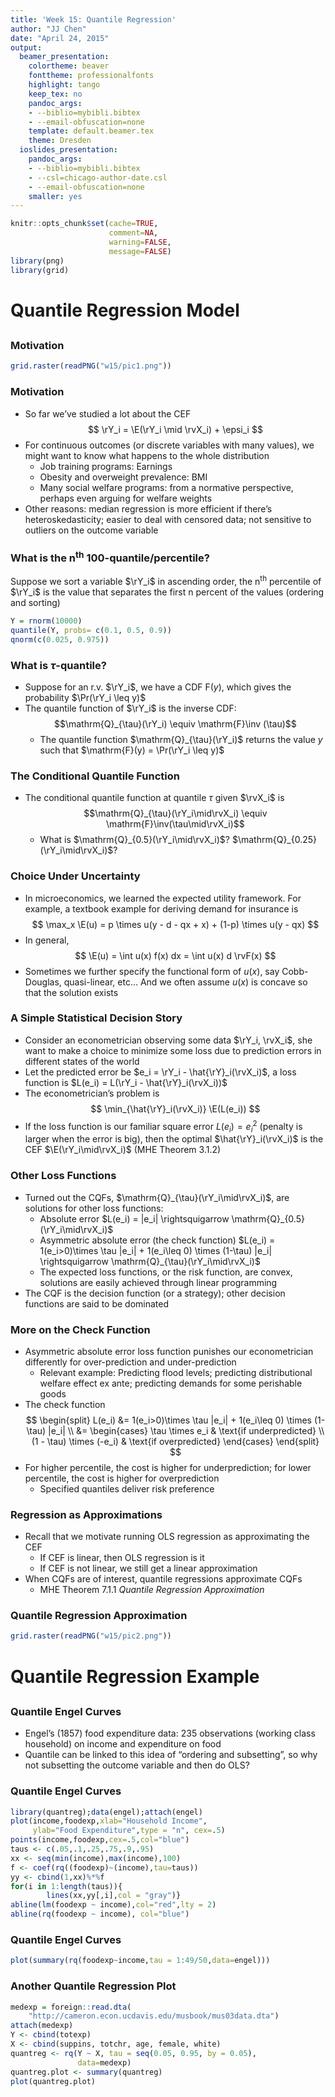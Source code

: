 ```yaml
---
title: 'Week 15: Quantile Regression'
author: "JJ Chen"
date: "April 24, 2015"
output:
  beamer_presentation:
    colortheme: beaver
    fonttheme: professionalfonts
    highlight: tango
    keep_tex: no
    pandoc_args:
    - --biblio=mybibli.bibtex
    - --email-obfuscation=none
    template: default.beamer.tex
    theme: Dresden
  ioslides_presentation:
    pandoc_args:
    - --biblio=mybibli.bibtex
    - --csl=chicago-author-date.csl
    - --email-obfuscation=none
    smaller: yes
---
```


```r
knitr::opts_chunk$set(cache=TRUE, 
                      comment=NA,
                      warning=FALSE,
                      message=FALSE)
library(png)
library(grid)
```

# Quantile Regression Model
## 
### Motivation
```r
grid.raster(readPNG("w15/pic1.png"))
```

### Motivation
- So far we've studied a lot about the CEF
$$
\rY_i = \E(\rY_i \mid \rvX_i) + \epsi_i
$$
- For continuous outcomes (or discrete variables with many values), we might want to know what happens to the whole distribution
    - Job training programs: Earnings
    - Obesity and overweight prevalence: BMI 
    - Many social welfare programs: from a normative perspective, perhaps even arguing for welfare weights
- Other reasons: median regression is more efficient if there's heteroskedasticity; easier to deal with censored data; not sensitive to outliers on the outcome variable

### What is the n^th^ 100-quantile/percentile?
Suppose we sort a variable $\rY_i$ in ascending order, the n^th^ percentile of $\rY_i$ is the value that separates the first n percent of the values (ordering and sorting)
```r
Y = rnorm(10000)
quantile(Y, probs= c(0.1, 0.5, 0.9))
qnorm(c(0.025, 0.975))
```

### What is $\tau$-quantile?
- Suppose for an r.v. $\rY_i$, we have a CDF $\mathrm{F}(y)$, which gives the probability $\Pr(\rY_i \leq y)$
- The quantile function of $\rY_i$ is the inverse CDF: $$\mathrm{Q}_{\tau}(\rY_i) \equiv \mathrm{F}\inv (\tau)$$
    - The quantile function $\mathrm{Q}_{\tau}(\rY_i)$ returns the value $y$ such that $\mathrm{F}(y) = \Pr(\rY_i \leq y)$
    
### The Conditional Quantile Function
- The conditional quantile function at quantile $\tau$ given $\rvX_i$ is $$\mathrm{Q}_{\tau}(\rY_i\mid\rvX_i) \equiv \mathrm{F}\inv(\tau\mid\rvX_i)$$
    - What is $\mathrm{Q}_{0.5}(\rY_i\mid\rvX_i)$? $\mathrm{Q}_{0.25}(\rY_i\mid\rvX_i)$?
    
### Choice Under Uncertainty
- In microeconomics, we learned the expected utility framework. For example, a textbook example for deriving demand for insurance is
$$
\max_x \E(u) = p \times u(y - d - qx + x) + (1-p) \times u(y - qx)
$$
- In general,
$$
\E(u) = \int u(x) f(x) dx = \int u(x) d \rvF(x)
$$
- Sometimes we further specify the functional form of $u(x)$, say Cobb-Douglas, quasi-linear, etc... And we often assume $u(x)$ is concave so that the solution exists

### A Simple Statistical Decision Story
- Consider an econometrician observing some data $\rY_i, \rvX_i$, she want to make a choice to minimize some loss due to prediction errors in different states of the world
- Let the predicted error be $e_i = \rY_i - \hat{\rY}_i(\rvX_i)$, a loss function is $L(e_i) = L(\rY_i - \hat{\rY}_i(\rvX_i))$
- The econometrician's problem is 
$$
\min_{\hat{\rY}_i(\rvX_i)} \E(L(e_i))
$$
- If the loss function is our familiar square error $L(e_i) = e_i^2$ (penalty is larger when the error is big), then the optimal $\hat{\rY}_i(\rvX_i)$ is the CEF $\E(\rY_i\mid\rvX_i)$ (MHE Theorem 3.1.2)

### Other Loss Functions
- Turned out the CQFs, $\mathrm{Q}_{\tau}(\rY_i\mid\rvX_i)$, are solutions for other loss functions:
    - Absolute error $L(e_i) = |e_i| \rightsquigarrow \mathrm{Q}_{0.5}(\rY_i\mid\rvX_i)$ 
    - Asymmetric absolute error (the check function) $L(e_i) = 1(e_i>0)\times \tau |e_i| + 1(e_i\leq 0) \times (1-\tau) |e_i| \rightsquigarrow \mathrm{Q}_{\tau}(\rY_i\mid\rvX_i)$
    - The expected loss functions, or the risk function, are convex, solutions are easily achieved through linear programming
- The CQF is the decision function (or a strategy); other decision functions are said to be dominated
    
### More on the Check Function
- Asymmetric absolute error loss function punishes our econometrician differently for over-prediction and under-prediction
    - Relevant example: Predicting flood levels; predicting distributional welfare effect ex ante; predicting demands for some perishable goods
- The check function $$
\begin{split}
L(e_i) &= 1(e_i>0)\times \tau |e_i| + 1(e_i\leq 0) \times (1-\tau) |e_i| \\
       &= \begin{cases}
   \tau \times e_i & \text{if underpredicted} \\
   (1 - \tau) \times (-e_i) & \text{if overpredicted}
   \end{cases}
\end{split}
$$
- For higher percentile, the cost is higher for underprediction; for lower percentile, the cost is higher for overprediction
    - Specified quantiles deliver risk preference    
    
### Regression as Approximations
- Recall that we motivate running OLS regression as approximating the CEF
    - If CEF is linear, then OLS regression is it
    - If CEF is not linear, we still get a linear approximation
- When CQFs are of interest, quantile regressions approximate CQFs
    - MHE Theorem 7.1.1 _Quantile Regression Approximation_
    
### Quantile Regression Approximation
```r
grid.raster(readPNG("w15/pic2.png"))
```

# Quantile Regression Example
##
### Quantile Engel Curves
- Engel's (1857) food expenditure data: 235 observations (working class household) on income and expenditure on food
- Quantile can be linked to this idea of "ordering and subsetting", so why not subsetting the outcome variable and then do OLS?

### Quantile Engel Curves {.allowframebreaks}
```r
library(quantreg);data(engel);attach(engel)
plot(income,foodexp,xlab="Household Income",
     ylab="Food Expenditure",type = "n", cex=.5)
points(income,foodexp,cex=.5,col="blue")
taus <- c(.05,.1,.25,.75,.9,.95)
xx <- seq(min(income),max(income),100)
f <- coef(rq((foodexp)~(income),tau=taus))
yy <- cbind(1,xx)%*%f
for(i in 1:length(taus)){
        lines(xx,yy[,i],col = "gray")}
abline(lm(foodexp ~ income),col="red",lty = 2)
abline(rq(foodexp ~ income), col="blue")
```

### Quantile Engel Curves {.allowframebreaks}
```r
plot(summary(rq(foodexp~income,tau = 1:49/50,data=engel)))
```

### Another Quantile Regression Plot {.allowframebreaks}
```r
medexp = foreign::read.dta(
    "http://cameron.econ.ucdavis.edu/musbook/mus03data.dta")
attach(medexp)
Y <- cbind(totexp)
X <- cbind(suppins, totchr, age, female, white)
quantreg <- rq(Y ~ X, tau = seq(0.05, 0.95, by = 0.05), 
               data=medexp)
quantreg.plot <- summary(quantreg)
plot(quantreg.plot)
```

